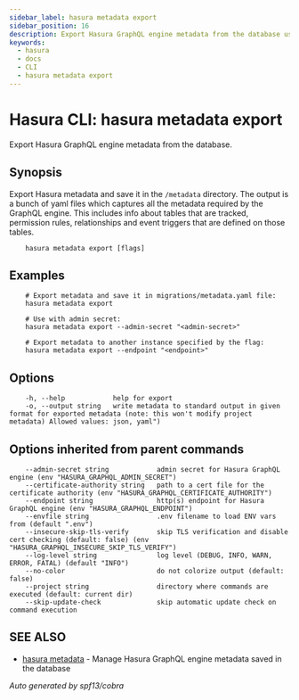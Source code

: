 ```yaml
---
sidebar_label: hasura metadata export
sidebar_position: 16
description: Export Hasura GraphQL engine metadata from the database using the Hasura CLI
keywords:
  - hasura
  - docs
  - CLI
  - hasura metadata export
---
```


# Hasura CLI: hasura metadata export

Export Hasura GraphQL engine metadata from the database.

## Synopsis

Export Hasura metadata and save it in the `/metadata` directory. The
output is a bunch of yaml files which captures all the metadata required
by the GraphQL engine. This includes info about tables that are tracked,
permission rules, relationships and event triggers that are defined on
those tables.

```
    hasura metadata export [flags]
```

## Examples

```
    # Export metadata and save it in migrations/metadata.yaml file:
    hasura metadata export

    # Use with admin secret:
    hasura metadata export --admin-secret "<admin-secret>"

    # Export metadata to another instance specified by the flag:
    hasura metadata export --endpoint "<endpoint>"
```

## Options

```
    -h, --help            help for export
    -o, --output string   write metadata to standard output in given format for exported metadata (note: this won't modify project metadata) Allowed values: json, yaml")
```

## Options inherited from parent commands

```
    --admin-secret string            admin secret for Hasura GraphQL engine (env "HASURA_GRAPHQL_ADMIN_SECRET")
    --certificate-authority string   path to a cert file for the certificate authority (env "HASURA_GRAPHQL_CERTIFICATE_AUTHORITY")
    --endpoint string                http(s) endpoint for Hasura GraphQL engine (env "HASURA_GRAPHQL_ENDPOINT")
    --envfile string                 .env filename to load ENV vars from (default ".env")
    --insecure-skip-tls-verify       skip TLS verification and disable cert checking (default: false) (env "HASURA_GRAPHQL_INSECURE_SKIP_TLS_VERIFY")
    --log-level string               log level (DEBUG, INFO, WARN, ERROR, FATAL) (default "INFO")
    --no-color                       do not colorize output (default: false)
    --project string                 directory where commands are executed (default: current dir)
    --skip-update-check              skip automatic update check on command execution
```

## SEE ALSO

- [hasura metadata](/graphql/core/hasura-cli/hasura_metadata.mdx) - Manage Hasura GraphQL engine metadata saved in the database

_Auto generated by spf13/cobra_
